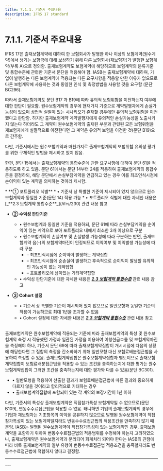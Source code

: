 ```yaml
---
title: 7.1.1. 기준서 주요내용
description: IFRS 17 standard
---
```


# 7.1.1. 기준서 주요내용

IFRS 17은 출재보험계약에 대하여 한 보험회사가 발행한 하나 이상의 보험계약(원수계약)에서 생기는 보험금에 대해 보상하기 위해 다른 보험회사(재보험자)가 발행한 보험계약(부록 A)으로 정의함. 출재보험계약도 보험계약에 해당하므로 보험계약의 분류기준 및 통합수준에 관련한 기준서 문단을 적용해야 함. IASB는 출재보험계약에 대하여, 기업이 발행하는 다른 보험계약에 적용되는 다른 요구사항을 적용할 만한 이유가 없으므로 다른 보험계약에 사용하는 것과 동일한 인식 및 측정방법을 사용할 것을 요구함 (문단 BC296).

따라서 출재보험계약도 문단 B17 과 B19에 따라 유의적 보험위험을 이전하는지 여부에 대한 판단이 필요함. 원수보험계약의 경우에 현재가치 기준으로 계약발행자에게 손실가능성이 있으며 상업적 실질이 있는 시나리오가 존재할 경우에만 유의적 보험위험을 이전했다고 판단함. 하지만 출재보험계약 계약발행자에게 유의적인 손실가능성을 노출시키지 않는다 하더라도 그 계약이 원수보험계약의 출재된 부분과 관련된 모든 보험위험을 재보험자에게 실질적으로 이전한다면 그 계약은 유의적 보험을 이전한 것(문단 B19)으로 간주함.

다만, 기준서에서는 원수보험계약과 마찬가지로 출재보험계약의 보험위험 유의성 평가를 위한 구체적인 방법을 제시하고 있지 않음.

한편, 문단 15에서는 출재보험계약의 통합수준에 관한 요구사항에 대하여 문단 61을 적용하도록 하고 있음. 문단 61에서는 문단 14부터 24를 적용하여 출재보험계약의 통합수준을 결정하되, 해당 문단에서 손실부담계약을 언급하고 있는 경우 이를 최초인식시점에 순이익이 있는 계약을 의미하는 것이라 제시함.

<Callout severity="success">
*  **① 포트폴리오 식별**
    * • 기준서 상 특별한 기준이 제시되어 있지 않으므로 원수보험계약과 동일한 기준(문단 14) 적용 가능
    * • 포트폴리오 식별에 대한 자세한 내용은 [_**2.3 보험계약 통합수준**_](/ifrs/230) 관련 내용 참고

*  **② 수익성 판단기준**
    * • 원수보험계과 동일한 기준을 적용하되, 문단 61에 따라 손실부담계약을 순이익이 있는 계약으로 보아 포트폴리오 내에서 최소한 3개 이상으로 구분
    * • 원수보험계약이 손실여부 및 손실발생 가능성에 따라 구분하는 반면, 출재보험계약 음(-)의 보험계약마진이 인정되므로 이익여부 및 이익발생 가능성에 따라 구분
      * – 최초인식시점에 순이익이 발생하는 계약집합
      * – 최초인식시점에 순손실이 발생하고 후속적으로 순이익이 발생할 유의적인 가능성이 없는 계약집합
      * – 포트폴리오에 남아있는 기타계약집합
    * • 수익성 판단기준에 대한 자세한 내용은 [_**2.3 보험계약 통합수준**_](/ifrs/230) 관련 내용 참고

*  **③ Cohort 설정**
    * • 기준서 상 특별한 기준이 제시되어 있지 않으므로 일반모형과 동일한 기준의 적용이 가능하므로 최대 1년을 초과할 수 없음
    * • Cohort 설정에 대한 자세한 내용은 [_**2.3 보험계약 통합수준**_](/ifrs/230) 관련 내용 참고
</Callout>

<br/>
출재보험계약은 원수보험계약에 적용되는 기준에 따라 출재보험계약의 특성 및 원수보험계약 측정 시 적용했던 가정과 일관된 가정을 이용하여 이행현금흐름 및 보험계약마진을 측정해야 하나, 기준서 문단 69에 따라 출재보험계약집합이 개시시점에 다음의 상황에 해당한다면 그 집합의 측정을 간소화하기 위해 일반모형 대신 보험료배분접근법을 사용하여 측정할 수 있음. 출재보험계약집합은 원수보험계약집합과 별도이므로 출재보험계약집합이 보험료배분접근법을 적용할 수 있는 조건을 충족하는지에 대한 평가는 원수보험계약집합이 그러한 조건을 충족하는지에 대한 평가와 다를 수 있음(문단 BC301).

* • 일반모형을 적용하여 산출한 결과가 보험료배분접근법에 따른 결과와 중요하게 다르지 않을 것이라고 합리적으로 기대하는 경우
* • 출재보험계약집합에 포함되어 있는 각 계약의 보장기간이 1년 이하

다만, 기준서의 특성상 출재보험계약은 직접참가특성 보험계약일 수 없으므로(문단 B109), 변동수수료접근법을 적용할 수 없음. 왜냐하면 기업의 출재보험계약의 경우에 기업과 재보험자는 기초항목의 이익을 공유하지 않으므로 발행된 원수보험계약이 직접참가특성이 있는 보험계약일지라도 변동수수료접근법의 적용조건을 만족하지 않기 때문임. IASB는 발행된 원수보험계약이 직접참가특성이 있는 보험계약인 경우, 출재보험계약을 포함하기 위하여 변동수수료접근법의 적용범위를 수정해야 하는지 고려하였으나, 출재보험계약은 원수보험계약과 분리되어 회계처리 되어야 한다는 IASB의 관점에 따라 비록 출재보험계약의 일부 유형이 변동수수료접근법 적용조건을 충족할지라도 변동수수료접근법에 적합하지 않다고 결정함.

---
<CenterImg src="/ifrs/그림7-6.png" caption="[보유 재보험계약집합 측정모형 조건]" width="500" />
---
